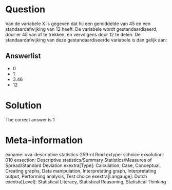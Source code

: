 Question
========

Van de variabele X is gegeven dat hij een gemiddelde van 45 en een standaardafwijking van 12 heeft. De variabele wordt gestandaardiseerd, door er 45 van af te trekken, en vervolgens door 12 te delen. De standaardafwijking van deze gestandaardiseerde variabele is dan gelijk aan: 

Answerlist
----------
* 0
* 1
* 3.46
* 12

Solution
========

The correct answer is  1 

Meta-information
================
exname: uva-descriptive statistics-259-nl.Rmd 
extype: schoice 
exsolution: 010 
exsection: Descriptive statistics/Summary Statistics/Measures of Spread/Standard Deviation
exextra[Type]: Calculation, Case, Conceptual, Creating graphs, Data manipulation, Interpretating graph, Interpretating output, Performing analysis, Test choice 
exextra[Langauge]: Dutch 
exextra[Level]: Statistical Literacy, Statistical Reasoning, Statistical Thinking 
